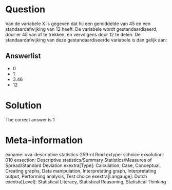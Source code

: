 Question
========

Van de variabele X is gegeven dat hij een gemiddelde van 45 en een standaardafwijking van 12 heeft. De variabele wordt gestandaardiseerd, door er 45 van af te trekken, en vervolgens door 12 te delen. De standaardafwijking van deze gestandaardiseerde variabele is dan gelijk aan: 

Answerlist
----------
* 0
* 1
* 3.46
* 12

Solution
========

The correct answer is  1 

Meta-information
================
exname: uva-descriptive statistics-259-nl.Rmd 
extype: schoice 
exsolution: 010 
exsection: Descriptive statistics/Summary Statistics/Measures of Spread/Standard Deviation
exextra[Type]: Calculation, Case, Conceptual, Creating graphs, Data manipulation, Interpretating graph, Interpretating output, Performing analysis, Test choice 
exextra[Langauge]: Dutch 
exextra[Level]: Statistical Literacy, Statistical Reasoning, Statistical Thinking 
